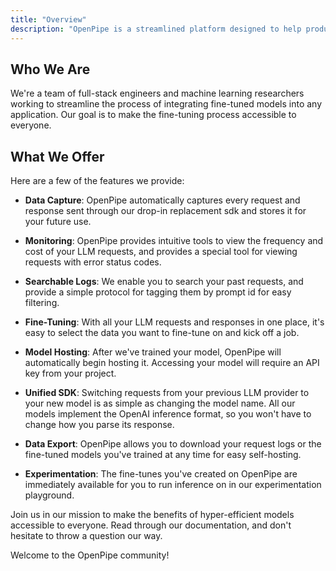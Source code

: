 ```yaml
---
title: "Overview"
description: "OpenPipe is a streamlined platform designed to help product-focused teams train specialized LLM models as replacements for slow and expensive prompts."
---
```


## Who We Are

We're a team of full-stack engineers and machine learning researchers working to streamline the process of integrating fine-tuned models into any application. Our goal is to make the fine-tuning process accessible to everyone.

## What We Offer

Here are a few of the features we provide:

- **Data Capture**: OpenPipe automatically captures every request and response sent through our drop-in replacement sdk and stores it for your future use.

- **Monitoring**: OpenPipe provides intuitive tools to view the frequency and cost of your LLM requests, and provides a special tool for viewing requests with error status codes.

- **Searchable Logs**: We enable you to search your past requests, and provide a simple protocol for tagging them by prompt id for easy filtering.

- **Fine-Tuning**: With all your LLM requests and responses in one place, it's easy to select the data you want to fine-tune on and kick off a job.

- **Model Hosting**: After we've trained your model, OpenPipe will automatically begin hosting it. Accessing your model will require an API key from your project.

- **Unified SDK**: Switching requests from your previous LLM provider to your new model is as simple as changing the model name. All our models implement the OpenAI inference format, so you won't have to change how you parse its response.

- **Data Export**: OpenPipe allows you to download your request logs or the fine-tuned models you've trained at any time for easy self-hosting.

- **Experimentation**: The fine-tunes you've created on OpenPipe are immediately available for you to run inference on in our experimentation playground.

Join us in our mission to make the benefits of hyper-efficient models accessible to everyone. Read through our documentation, and don't hesitate to throw a question our way.

Welcome to the OpenPipe community!
